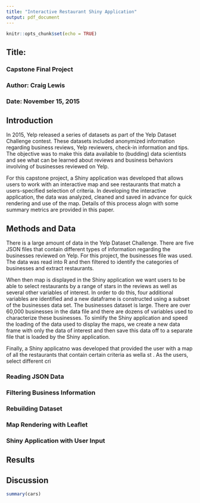 ```yaml
---
title: "Interactive Restaurant Shiny Application"
output: pdf_document
---
```


```r
knitr::opts_chunk$set(echo = TRUE)
```

## Title: 
### Capstone Final Project
### Author: Craig Lewis
### Date:   November 15, 2015

## Introduction
In 2015, Yelp released a series of datasets as part of the Yelp Dataset Challenge contest. These datasets included anonymized information regarding business reviews, Yelp reviewers, check-in information and tips. The objective was to make this data available to (budding) data scientists and see what can be learned about reviews and business behaviors involving of businesses reviewed on Yelp.

For this capstone project, a Shiny application was developed that allows users to work with an interactive map and see restaurants that match a users-specified selection of criteria.  In developing the interactive application, the data was analyzed, cleaned and saved in advance for quick rendering and use of the map. Details of this process alogn with some summary metrics are provided in this paper. 

## Methods and Data
There is a large amount of data in the Yelp Dataset Challenge. There are five JSON files that contain different types of information regarding the businesses reviewed on Yelp. For this project, the businesses file was used. The data was read into R and then filtered to identify the categories of businesses and extract restaurants. 

When then map is displayed in the Shiny application we want users to be able to select restaurants by a range of stars in the reviews as well as several other variables of interest.  In order to do this, four additional variables are identified and a new dataframe is constructed using a subset of the businesses data set.  The businesses dataset is large. There are over 60,000 businesses in the data file and there are dozens of variables used to characterize these businesses. To simlify the Shiny application and speed the loading of the data used to display the maps, we create a new data frame with only the data of interest and then save this data off to a separate file that is loaded by the Shiny application. 

Finally, a Shiny applicatno was developed that provided the user with a map of all the restaurants that contain certain criteria as wella st . As the users, select different cri


### Reading JSON Data

### Filtering Business Information

### Rebuilding Dataset

### Map Rendering with Leaflet

### Shiny Application with User Input

## Results

## Discussion




```r
summary(cars)
```


